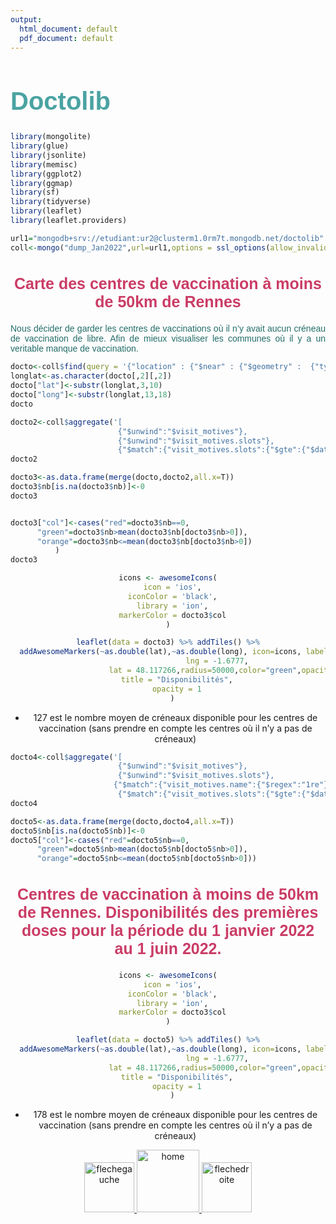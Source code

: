 ```yaml
---
output:
  html_document: default
  pdf_document: default
---
```


<style>
h2 {
  color: #CA3C66;
  font-family: arial, sans-serif; 
  font-size: 25px;
  text-align: center;
}

h1 {
  color: #4AA3A2;
  font-family: arial, sans-serif; 
  font-size: 40px  ;
  font-weight: bold;
  
}

p {
  color: #226D68;
  font-family: arial, sans-serif;
  font-size: 14px;
  text-align: justify;
}


</style>

# Doctolib

```r
library(mongolite)
library(glue)
library(jsonlite)
library(memisc)
library(ggplot2)
library(ggmap)
library(sf)
library(tidyverse)
library(leaflet)
library(leaflet.providers)
```

```r
url1="mongodb+srv://etudiant:ur2@clusterm1.0rm7t.mongodb.net/doctolib"
coll<-mongo("dump_Jan2022",url=url1,options = ssl_options(allow_invalid_hostname=TRUE, weak_cert_validation=TRUE))
```


## Carte des centres de vaccination à moins de 50km de Rennes
Nous décider de garder les centres de vaccinations où il n'y avait aucun créneau de vaccination de libre. Afin de mieux visualiser les communes où il y a un veritable manque de vaccination.

```r
docto<-coll$find(query = '{"location" : {"$near" : {"$geometry" :  {"type": "Point","coordinates": [-1.6777,48.117266]},"$maxDistance":50000}}}',fields='{"_id":true,"location":true}')
longlat<-as.character(docto[,2][,2])
docto["lat"]<-substr(longlat,3,10)
docto["long"]<-substr(longlat,13,18)
docto
```

```r
docto2<-coll$aggregate('[
                        {"$unwind":"$visit_motives"},
                        {"$unwind":"$visit_motives.slots"},
                        {"$match":{"visit_motives.slots":{"$gte":{"$date":"2022-01-26T00:00:00Z"}},"visit_motives.slots":{"$lt":{"$date":"2022-01-30T00:00:00Z"}}}},{"$group":{"_id":"$_id","nb":{"$sum":1}}}]')
docto2
```


```r
docto3<-as.data.frame(merge(docto,docto2,all.x=T))
docto3$nb[is.na(docto3$nb)]<-0
docto3


docto3["col"]<-cases("red"=docto3$nb==0, 
      "green"=docto3$nb>mean(docto3$nb[docto3$nb>0]),
      "orange"=docto3$nb<=mean(docto3$nb[docto3$nb>0])
          )
docto3
```



<center>

```r
icons <- awesomeIcons(
  icon = 'ios',
  iconColor = 'black',
  library = 'ion',
  markerColor = docto3$col
)

leaflet(data = docto3) %>% addTiles() %>%
  addAwesomeMarkers(~as.double(lat),~as.double(long), icon=icons, label=~paste("Il y  a",nb,"créneaux de libres"))%>%addCircles(
                      lng = -1.6777,
                      lat = 48.117266,radius=50000,color="green",opacity=0.3)%>% addLegend("bottomright", labels =c("+ de 127 créneaux*","- de 127 créneaux*","Pas de créneau"), colors=c("green","orange","red"),
    title = "Disponibilités",
    opacity = 1
  )
```
* 127 est le nombre moyen de créneaux disponible pour les centres de vaccination (sans prendre en compte les centres où il n'y a pas de créneaux)
</center>


```r
docto4<-coll$aggregate('[
                        {"$unwind":"$visit_motives"},
                        {"$unwind":"$visit_motives.slots"},
                       {"$match":{"visit_motives.name":{"$regex":"1re"}}},
                        {"$match":{"visit_motives.slots":{"$gte":{"$date":"2022-01-01T00:00:00Z"}},"visit_motives.slots":{"$lt":{"$date":"2022-06-02T00:00:00Z"}}}},{"$group":{"_id":"$_id","nb":{"$sum":1}}}]')
docto4
```

```r
docto5<-as.data.frame(merge(docto,docto4,all.x=T))
docto5$nb[is.na(docto5$nb)]<-0
docto5["col"]<-cases("red"=docto5$nb==0, 
      "green"=docto5$nb>mean(docto5$nb[docto5$nb>0]),
      "orange"=docto5$nb<=mean(docto5$nb[docto5$nb>0]))

```

## Centres de vaccination à moins de 50km de Rennes. Disponibilités des premières doses pour la période du 1 janvier 2022 au 1 juin 2022.


<center>

```r
icons <- awesomeIcons(
  icon = 'ios',
  iconColor = 'black',
  library = 'ion',
  markerColor = docto3$col
)

leaflet(data = docto5) %>% addTiles() %>%
  addAwesomeMarkers(~as.double(lat),~as.double(long), icon=icons, label=~paste("Il y  a",nb,"créneaux de libres"))%>%addCircles(
                      lng = -1.6777,
                      lat = 48.117266,radius=50000,color="green",opacity=0.3)%>% addLegend("bottomright", labels =c("+ de 178 créneaux*","- de 178 créneaux*","Pas de créneau"), colors=c("green","orange","red"),
    title = "Disponibilités",
    opacity = 1
  )
```
* 178 est le nombre moyen de créneaux disponible pour les centres de vaccination (sans prendre en compte les centres où il n'y a pas de créneaux)
</center>



<center>
<a href="NYFOOD.html" title="lien vers page2">
<img src="../flechegauche.jpg" alt="flechegauche" height="80"/>
</a>
<a href= "../index.html" title="lien vers home">
<img src="../home.png" alt="home" height="100"/>
</a>
<a href="../Python/Partie1.html" title="lien vers page2">
<img src="../flechedroite.jpg" alt="flechedroite" height="80"/>
</a>
</center>


